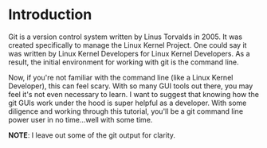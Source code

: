 Introduction
============

Git is a version control system written by Linus Torvalds in 2005. It was created specifically to manage the Linux Kernel Project. One could say it was written by Linux Kernel Developers for Linux Kernel Developers. As a result, the initial environment for working with git is the command line. 

Now, if you're not familiar with the command line (like a Linux Kernel Developer), this can feel scary.  With so many GUI tools out there, you may feel it's not even necessary to learn.  I want to suggest that knowing how the git GUIs work under the hood is super helpful as a developer.  With some diligence and working through this tutorial, you'll be a git command line power user in no time...well with some time.

**NOTE**: I leave out some of the git output for clarity.
